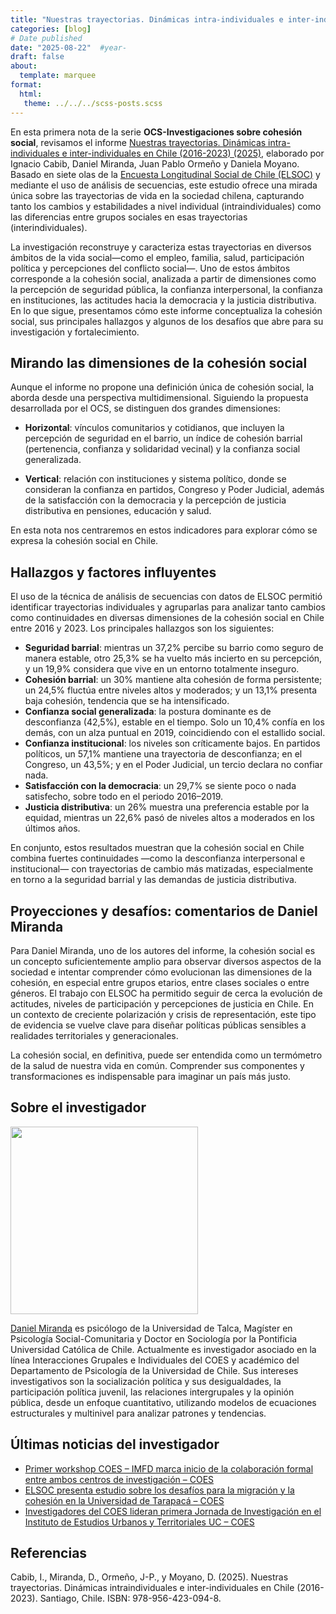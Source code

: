 ```yaml
---
title: "Nuestras trayectorias. Dinámicas intra-individuales e inter-individuales en Chile (2016-2023)"
categories: [blog]
# Date published
date: "2025-08-22"  #year-
draft: false
about:
  template: marquee
format: 
  html: 
   theme: ../../../scss-posts.scss
---
```


En esta primera nota de la serie **OCS-Investigaciones sobre cohesión social**, revisamos el informe [Nuestras trayectorias. Dinámicas intra-individuales e inter-individuales en Chile (2016-2023) (2025)](https://www.researchgate.net/publication/393981757_Nuestras_Trayectorias_Dinamicas_intra-individuales_e_inter-individuales_en_Chile_2016-2023), elaborado por Ignacio Cabib, Daniel Miranda, Juan Pablo Ormeño y Daniela Moyano. Basado en siete olas de la [Encuesta Longitudinal Social de Chile (ELSOC)](https://coes.cl/encuesta-panel/) y mediante el uso de análisis de secuencias, este estudio ofrece una mirada única sobre las trayectorias de vida en la sociedad chilena, capturando tanto los cambios y estabilidades a nivel individual (intraindividuales) como las diferencias entre grupos sociales en esas trayectorias (interindividuales).

La investigación reconstruye y caracteriza estas trayectorias en diversos ámbitos de la vida social—como el empleo, familia, salud, participación política y percepciones del conflicto social—. Uno de estos ámbitos corresponde a la cohesión social, analizada a partir de dimensiones como la percepción de seguridad pública, la confianza interpersonal, la confianza en instituciones, las actitudes hacia la democracia y la justicia distributiva.
En lo que sigue, presentamos cómo este informe conceptualiza la cohesión social, sus principales hallazgos y algunos de los desafíos que abre para su investigación y fortalecimiento.

## Mirando las dimensiones de la cohesión social

Aunque el informe no propone una definición única de cohesión social, la aborda desde una perspectiva multidimensional. Siguiendo la propuesta desarrollada por el OCS, se distinguen dos grandes dimensiones:

- **Horizontal**: vínculos comunitarios y cotidianos, que incluyen la percepción de seguridad en el barrio, un índice de cohesión barrial (pertenencia, confianza y solidaridad vecinal) y la confianza social generalizada.

- **Vertical**: relación con instituciones y sistema político, donde se consideran la confianza en partidos, Congreso y Poder Judicial, además de la satisfacción con la democracia y la percepción de justicia distributiva en pensiones, educación y salud.

En esta nota nos centraremos en estos indicadores para explorar cómo se expresa la cohesión social en Chile.

## Hallazgos y factores influyentes

El uso de la técnica de análisis de secuencias con datos de ELSOC permitió identificar trayectorias individuales y agruparlas para analizar tanto cambios como continuidades en diversas dimensiones de la cohesión social en Chile entre 2016 y 2023. Los principales hallazgos son los siguientes:

- **Seguridad barrial**: mientras un 37,2% percibe su barrio como seguro de manera estable, otro 25,3% se ha vuelto más incierto en su percepción, y un 19,9% considera que vive en un entorno totalmente inseguro.
- **Cohesión barrial**: un 30% mantiene alta cohesión de forma persistente; un 24,5% fluctúa entre niveles altos y moderados; y un 13,1% presenta baja cohesión, tendencia que se ha intensificado.
- **Confianza social generalizada**: la postura dominante es de desconfianza (42,5%), estable en el tiempo. Solo un 10,4% confía en los demás, con un alza puntual en 2019, coincidiendo con el estallido social.
- **Confianza institucional**: los niveles son críticamente bajos. En partidos políticos, un 57,1% mantiene una trayectoria de desconfianza; en el Congreso, un 43,5%; y en el Poder Judicial, un tercio declara no confiar nada.
- **Satisfacción con la democracia**: un 29,7% se siente poco o nada satisfecho, sobre todo en el periodo 2016–2019.
- **Justicia distributiva**: un 26% muestra una preferencia estable por la equidad, mientras un 22,6% pasó de niveles altos a moderados en los últimos años.

En conjunto, estos resultados muestran que la cohesión social en Chile combina fuertes continuidades —como la desconfianza interpersonal e institucional— con trayectorias de cambio más matizadas, especialmente en torno a la seguridad barrial y las demandas de justicia distributiva.

## Proyecciones y desafíos: comentarios de Daniel Miranda

Para Daniel Miranda, uno de los autores del informe, la cohesión social es un concepto suficientemente amplio para observar diversos aspectos de la sociedad  e intentar comprender cómo evolucionan las dimensiones de la cohesión, en especial entre grupos etarios, entre clases sociales o entre géneros. El trabajo con ELSOC ha permitido seguir de cerca la evolución de actitudes, niveles de participación y percepciones de justicia en Chile. En un contexto de creciente polarización y crisis de representación, este tipo de evidencia se vuelve clave para diseñar políticas públicas sensibles a realidades territoriales y generacionales.

La cohesión social, en definitiva, puede ser entendida como un termómetro de la salud de nuestra vida en común. Comprender sus componentes y transformaciones es indispensable para imaginar un país más justo. 

## Sobre el investigador

![](daniel_miranda.jpg){.center width=300px height=300px}

[Daniel Miranda](https://coes.cl/integrantes/daniel-miranda/) es psicólogo de la Universidad de Talca, Magíster en Psicología Social-Comunitaria y Doctor en Sociología por la Pontificia Universidad Católica de Chile. Actualmente es investigador asociado en la línea Interacciones Grupales e Individuales del COES y académico del Departamento de Psicología de la Universidad de Chile. Sus intereses investigativos son la socialización política y sus desigualdades, la participación política juvenil, las relaciones intergrupales y la opinión pública, desde un enfoque cuantitativo, utilizando modelos de ecuaciones estructurales y multinivel para analizar patrones y tendencias.

## Últimas noticias del investigador

- [Primer workshop COES – IMFD marca inicio de la colaboración formal entre ambos centros de investigación – COES](https://coes.cl/2025/06/26/primer-workshop-coes-imfd-marca-inicio-de-la-colaboracion-formal-entre-ambos-centros-de-investigacion/)
- [ELSOC presenta estudio sobre los desafíos para la migración y la cohesión en la Universidad de Tarapacá – COES](https://coes.cl/2025/06/25/elsoc-presenta-estudio-sobre-los-desafios-para-la-migracion-y-la-cohesion-en-la-universidad-de-tarapaca/)
- [Investigadores del COES lideran primera Jornada de Investigación en el Instituto de Estudios Urbanos y Territoriales UC – COES](https://coes.cl/2024/06/25/investigadores-del-coes-lideran-primera-jornada-de-investigacion-en-el-instituto-de-estudios-urbanos-y-territoriales-uc/)

## Referencias

Cabib, I., Miranda, D., Ormeño, J-P., y Moyano, D. (2025). Nuestras trayectorias. Dinámicas intraindividuales e inter-individuales en Chile (2016-2023). Santiago, Chile. ISBN: 978-956-423-094-8.
